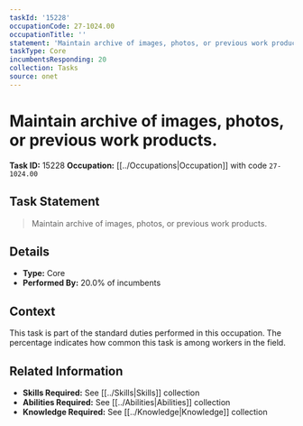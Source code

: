 ```yaml
---
taskId: '15228'
occupationCode: 27-1024.00
occupationTitle: ''
statement: 'Maintain archive of images, photos, or previous work products.'
taskType: Core
incumbentsResponding: 20
collection: Tasks
source: onet
---
```

# Maintain archive of images, photos, or previous work products.

**Task ID:** 15228
**Occupation:** [[../Occupations|Occupation]] with code `27-1024.00`

## Task Statement

> Maintain archive of images, photos, or previous work products.

## Details

- **Type:** Core
- **Performed By:** 20.0% of incumbents

## Context

This task is part of the standard duties performed in this occupation. The percentage indicates how common this task is among workers in the field.

## Related Information

- **Skills Required:** See [[../Skills|Skills]] collection
- **Abilities Required:** See [[../Abilities|Abilities]] collection
- **Knowledge Required:** See [[../Knowledge|Knowledge]] collection
